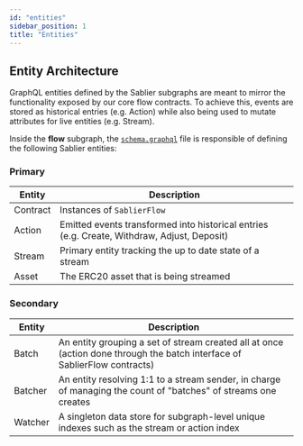 ```yaml
---
id: "entities"
sidebar_position: 1
title: "Entities"
---
```


## Entity Architecture

GraphQL entities defined by the Sablier subgraphs are meant to mirror the functionality exposed by our core flow
contracts. To achieve this, events are stored as historical entries (e.g. Action) while also being used to mutate
attributes for live entities (e.g. Stream).

Inside the **flow** subgraph, the
[`schema.graphql`](https://github.com/sablier-labs/indexers/blob/main/apps/flow/schema.graphql) file is responsible of
defining the following Sablier entities:

### Primary

| Entity   | Description                                                                                 |
| -------- | ------------------------------------------------------------------------------------------- |
| Contract | Instances of `SablierFlow`                                                                  |
| Action   | Emitted events transformed into historical entries (e.g. Create, Withdraw, Adjust, Deposit) |
| Stream   | Primary entity tracking the up to date state of a stream                                    |
| Asset    | The ERC20 asset that is being streamed                                                      |

### Secondary

| Entity  | Description                                                                                                               |
| ------- | ------------------------------------------------------------------------------------------------------------------------- |
| Batch   | An entity grouping a set of stream created all at once (action done through the batch interface of SablierFlow contracts) |
| Batcher | An entity resolving 1:1 to a stream sender, in charge of managing the count of "batches" of streams one creates           |
| Watcher | A singleton data store for subgraph-level unique indexes such as the stream or action index                               |
